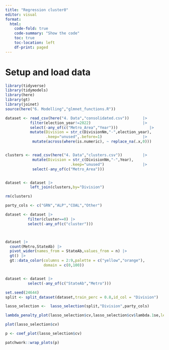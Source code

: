 ```yaml
---
title: "Regression cluster0"
editor: visual
format:
  html:
    code-fold: true
    code-summary: "Show the code"
    toc: true
    toc-location: left
    df-print: paged
---
```


# Setup and load data

```r
library(tidyverse)
library(tidymodels)
library(here)
library(gt)
library(joinet)
source(here("6. Modelling","glmnet_functions.R"))
```

```r
dataset <- read_csv(here("4. Data","consolidated.csv"))      |>
           filter(election_year!=2022)                       |>
           select(-any_of(c("Metro_Area","Year")))              |>
           mutate(Division = str_c(DivisionNm,"-",election_year),
                  .keep="unused",.before=1)                  |>
            mutate(across(where(is.numeric), ~ replace_na(.x,0)))


clusters <- read_csv(here("4. Data","clusters.csv"))         |>
            mutate(Division = str_c(DivisionNm,"-",Year),
                             .keep="unused")                 |>
            select(-any_of(c("Metro_Area")))


dataset <- dataset |>
           left_join(clusters,by="Division")

rm(clusters)

party_cols <- c("GRN","ALP","COAL","Other")

dataset <- dataset |>
          filter(cluster==0) |>
          select(-any_of(c("cluster")))



dataset |>
  count(Metro,StateAb) |>
  pivot_wider(names_from = StateAb,values_from = n) |>
  gt() |>
  gt::data_color(columns = 2:9,palette = c("yellow","orange"),
                 domain = c(0,100))


dataset <- dataset |>
          select(-any_of(c("StateAb","Metro")))

```



```r
set.seed(24644)
split <- split_dataset(dataset,train_perc = 0.8,id_col = "Division")

```

```r
lasso_selection <-  lasso_selection(split,"Division",party_cols)

```
```r
lambda_penalty_plot(lasso_selection$cv,lasso_selection$cv$lambda.1se,legend_y=20)
```

```r
plot(lasso_selection$cv)
```
```r
p <- coef_plot(lasso_selection$cv)

patchwork::wrap_plots(p)

```



